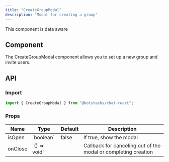 ```yaml
---
title: "CreateGroupModal"
description: "Modal for creating a group"
---
```


<Check>This component is data aware</Check>

## Component

The CreateGroupModal component allows you to set up a new group and invite users.

## API

### Import

```js
import { CreateGroupModal } from "@botstacks/chat-react";
```

### Props

<table>
  <thead>
    <tr>
      <th>Name</th>
      <th>Type</th>
      <th>Default</th>
      <th>Description</th>
    </tr>
  </thead>
  <tbody>
    <tr>
      <td>isOpen</td>
      <td>`boolean`</td>
      <td>false</td>
      <td>If true, show the modal</td>
    </tr>
    <tr>
      <td>onClose</td>
      <td>`() => void`</td>
      <td></td>
      <td>Callback for canceling out of the modal or completing creation</td>
    </tr>
  </tbody>
</table>
